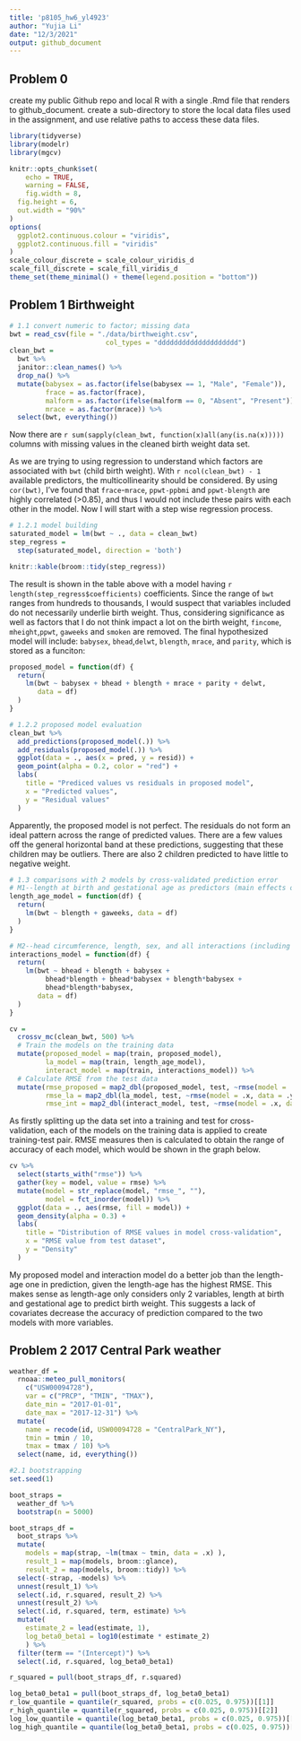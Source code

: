 ```yaml
---
title: 'p8105_hw6_yl4923'
author: "Yujia Li"
date: "12/3/2021"
output: github_document
---
```


## Problem 0
create my public Github repo and local R with a single .Rmd file that renders to github_document.
create a sub-directory to store the local data files used in the assignment, and use relative paths to access these data files.
```r
library(tidyverse)
library(modelr)
library(mgcv)

knitr::opts_chunk$set(
	echo = TRUE,
	warning = FALSE,
	fig.width = 8, 
  fig.height = 6,
  out.width = "90%"
)
options(
  ggplot2.continuous.colour = "viridis",
  ggplot2.continuous.fill = "viridis"
)
scale_colour_discrete = scale_colour_viridis_d
scale_fill_discrete = scale_fill_viridis_d
theme_set(theme_minimal() + theme(legend.position = "bottom"))
```

## Problem 1 Birthweight
```r
# 1.1 convert numeric to factor; missing data
bwt = read_csv(file = "./data/birthweight.csv",
                        col_types = "dddddddddddddddddddd") 
clean_bwt = 
  bwt %>% 
  janitor::clean_names() %>%
  drop_na() %>% 
  mutate(babysex = as.factor(ifelse(babysex == 1, "Male", "Female")),
         frace = as.factor(frace),
         malform = as.factor(ifelse(malform == 0, "Absent", "Present")),
         mrace = as.factor(mrace)) %>% 
  select(bwt, everything())
```
Now there are `r sum(sapply(clean_bwt, function(x)all(any(is.na(x)))))` columns with missing values in the cleaned birth weight data set.

As we are trying to using regression to understand which factors are associated with `bwt` (child birth weight). With `r ncol(clean_bwt) - 1` available predictors, the multicollinearity should be considered. By using `cor(bwt)`, I've found that `frace`-`mrace`, `ppwt-ppbmi` and `ppwt-blength` are highly correlated (>0.85), and thus I would not include these pairs with each other in the model. Now I will start with a step wise regression process.
```r
# 1.2.1 model building
saturated_model = lm(bwt ~ ., data = clean_bwt)
step_regress = 
  step(saturated_model, direction = 'both')
```

```r
knitr::kable(broom::tidy(step_regress))
```
The result is shown in the table above with a model having `r length(step_regress$coefficients)` coefficients. Since the range of `bwt` ranges from hundreds to thousands, I would suspect that variables included do not necessarily underlie birth weight. Thus, considering significance as well as factors that I do not think impact a lot on the birth weight, `fincome`, `mheight`,`ppwt`, `gaweeks` and `smoken` are removed. The final hypothesized model will include: `babysex`, `bhead`,`delwt`, `blength`, `mrace`, and `parity`, which is stored as a funciton: 
```r
proposed_model = function(df) {
  return(
    lm(bwt ~ babysex + bhead + blength + mrace + parity + delwt, 
       data = df)
  )
}
```

```r
# 1.2.2 proposed model evaluation
clean_bwt %>% 
  add_predictions(proposed_model(.)) %>% 
  add_residuals(proposed_model(.)) %>% 
  ggplot(data = ., aes(x = pred, y = resid)) +
  geom_point(alpha = 0.2, color = "red") +
  labs(
    title = "Prediced values vs residuals in proposed model",
    x = "Predicted values",
    y = "Residual values"
  )
```
Apparently, the proposed model is not perfect. The residuals do not form an ideal pattern across the range of predicted values. There are a few values off the general horizontal band at these predictions, suggesting that these children may be outliers. There are also 2 children predicted to have little to negative weight.

```r
# 1.3 comparisons with 2 models by cross-validated prediction error 
# M1--length at birth and gestational age as predictors (main effects only)
length_age_model = function(df) {
  return(
    lm(bwt ~ blength + gaweeks, data = df)
  )
}

# M2--head circumference, length, sex, and all interactions (including the three-way interaction) between these
interactions_model = function(df) {
  return(
    lm(bwt ~ bhead + blength + babysex + 
         bhead*blength + bhead*babysex + blength*babysex +
         bhead*blength*babysex,
       data = df)
  )
}

cv = 
  crossv_mc(clean_bwt, 500) %>% 
  # Train the models on the training data
  mutate(proposed_model = map(train, proposed_model),
         la_model = map(train, length_age_model),
         interact_model = map(train, interactions_model)) %>% 
  # Calculate RMSE from the test data
  mutate(rmse_proposed = map2_dbl(proposed_model, test, ~rmse(model = .x, data = .y)),
         rmse_la = map2_dbl(la_model, test, ~rmse(model = .x, data = .y)),
         rmse_int = map2_dbl(interact_model, test, ~rmse(model = .x, data = .y)))
```
As firstly splitting up the data set into a training and test for cross-validation, each of the models on the training data is applied to create training-test pair. RMSE measures then is calculated to obtain the range of accuracy of each model, which would be shown in the graph below.
```r
cv %>% 
  select(starts_with("rmse")) %>% 
  gather(key = model, value = rmse) %>% 
  mutate(model = str_replace(model, "rmse_", ""),
         model = fct_inorder(model)) %>% 
  ggplot(data = ., aes(rmse, fill = model)) + 
  geom_density(alpha = 0.3) +
  labs(
    title = "Distribution of RMSE values in model cross-validation",
    x = "RMSE value from test dataset",
    y = "Density"
  )
```
My proposed model and interaction model do a better job than the length-age one in prediction, given the length-age has the highest RMSE. This makes sense as length-age only considers only 2 variables, length at birth and gestational age to predict birth weight. This suggests a lack of covariates decrease the accuracy of prediction compared to the two models with more variables. 


## Problem 2 2017 Central Park weather
```r
weather_df = 
  rnoaa::meteo_pull_monitors(
    c("USW00094728"),
    var = c("PRCP", "TMIN", "TMAX"), 
    date_min = "2017-01-01",
    date_max = "2017-12-31") %>%
  mutate(
    name = recode(id, USW00094728 = "CentralPark_NY"),
    tmin = tmin / 10,
    tmax = tmax / 10) %>%
  select(name, id, everything())
```

```r
#2.1 bootstrapping
set.seed(1)

boot_straps = 
  weather_df %>% 
  bootstrap(n = 5000)

boot_straps_df = 
  boot_straps %>% 
  mutate(
    models = map(strap, ~lm(tmax ~ tmin, data = .x) ),
    result_1 = map(models, broom::glance),
    result_2 = map(models, broom::tidy)) %>% 
  select(-strap, -models) %>% 
  unnest(result_1) %>% 
  select(.id, r.squared, result_2) %>% 
  unnest(result_2) %>% 
  select(.id, r.squared, term, estimate) %>% 
  mutate(
    estimate_2 = lead(estimate, 1),
    log_beta0_beta1 = log10(estimate * estimate_2)
    ) %>% 
  filter(term == "(Intercept)") %>% 
  select(.id, r.squared, log_beta0_beta1)

r_squared = pull(boot_straps_df, r.squared)

log_beta0_beta1 = pull(boot_straps_df, log_beta0_beta1)
r_low_quantile = quantile(r_squared, probs = c(0.025, 0.975))[[1]]
r_high_quantile = quantile(r_squared, probs = c(0.025, 0.975))[[2]]
log_low_quantile = quantile(log_beta0_beta1, probs = c(0.025, 0.975))[[1]]
log_high_quantile = quantile(log_beta0_beta1, probs = c(0.025, 0.975))[[2]]
```

